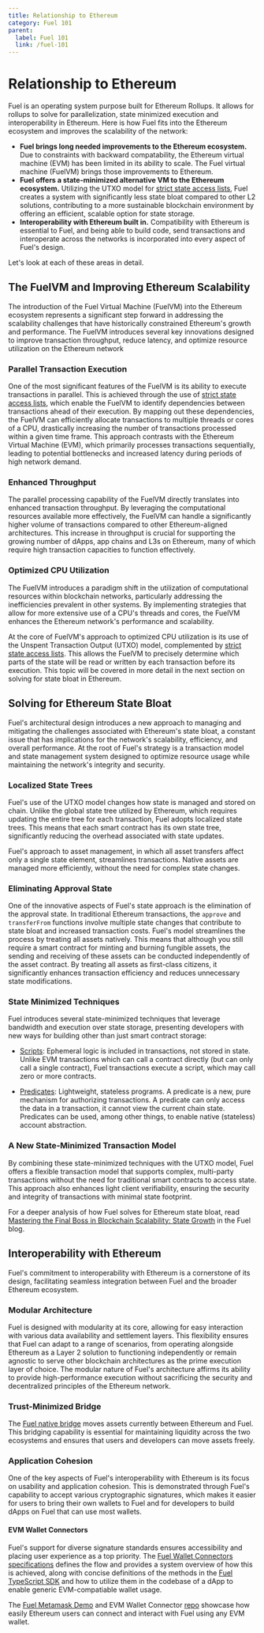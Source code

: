 ```yaml
---
title: Relationship to Ethereum
category: Fuel 101
parent:
  label: Fuel 101
  link: /fuel-101
---
```


# Relationship to Ethereum

Fuel is an operating system purpose built for Ethereum Rollups. It allows for rollups to solve for parallelization, state minimized execution and interoperability in Ethereum. Here is how Fuel fits into the Ethereum ecosystem and improves the scalability of the network:

- **Fuel brings long needed improvements to the Ethereum ecosystem.** Due to constraints with backward compatability, the Ethereum virtual machine (EVM) has been limited in its ability to scale. The Fuel virtual machine (FuelVM) brings those improvements to Ethereum.
- **Fuel offers a state-minimized alternative VM to the Ethereum ecosystem.** Utilizing the UTXO model for [strict state access lists](https://github.com/ethereum/EIPs/issues/648), Fuel creates a system with significantly less state bloat compared to other L2 solutions, contributing to a more sustainable blockchain environment by offering an efficient, scalable option for state storage.
- **Interoperability with Ethereum built in.** Compatibility with Ethereum is essential to Fuel, and being able to build code, send transactions and interoperate across the networks is incorporated into every aspect of Fuel's design.

Let's look at each of these areas in detail.

## The FuelVM and Improving Ethereum Scalability

The introduction of the Fuel Virtual Machine (FuelVM) into the Ethereum ecosystem represents a significant step forward in addressing the scalability challenges that have historically constrained Ethereum's growth and performance.
The FuelVM introduces several key innovations designed to improve transaction throughput, reduce latency, and optimize resource utilization on the Ethereum network

### Parallel Transaction Execution

One of the most significant features of the FuelVM is its ability to execute transactions in parallel. This is achieved through the use of [strict state access lists](https://github.com/ethereum/EIPs/issues/648), which enable the FuelVM to identify dependencies between transactions ahead of their execution. By mapping out these dependencies, the FuelVM can efficiently allocate transactions to multiple threads or cores of a CPU, drastically increasing the number of transactions processed within a given time frame. This approach contrasts with the Ethereum Virtual Machine (EVM), which primarily processes transactions sequentially, leading to potential bottlenecks and increased latency during periods of high network demand.

### Enhanced Throughput

The parallel processing capability of the FuelVM directly translates into enhanced transaction throughput. By leveraging the computational resources available more effectively, the FuelVM can handle a significantly higher volume of transactions compared to other Ethereum-aligned architectures. This increase in throughput is crucial for supporting the growing number of dApps, app chains and L3s on Ethereum, many of which require high transaction capacities to function effectively​.

### Optimized CPU Utilization

The FuelVM introduces a paradigm shift in the utilization of computational resources within blockchain networks, particularly addressing the inefficiencies prevalent in other systems. By implementing strategies that allow for more extensive use of a CPU's threads and cores, the FuelVM enhances the Ethereum network's performance and scalability.

At the core of FuelVM's approach to optimized CPU utilization is its use of the Unspent Transaction Output (UTXO) model, complemented by [strict state access lists](https://github.com/ethereum/EIPs/issues/648). This allows the FuelVM to precisely determine which parts of the state will be read or written by each transaction before its execution. This topic will be covered in more detail in the next section on solving for state bloat in Ethereum.

## Solving for Ethereum State Bloat

Fuel's architectural design introduces a new approach to managing and mitigating the challenges associated with Ethereum's state bloat, a constant issue that has implications for the network's scalability, efficiency, and overall performance. At the root of Fuel's strategy is a transaction model and state management system designed to optimize resource usage while maintaining the network's integrity and security.

### Localized State Trees

Fuel's use of the UTXO model changes how state is managed and stored on chain. Unlike the global state tree utilized by Ethereum, which requires updating the entire tree for each transaction, Fuel adopts localized state trees. This means that each smart contract has its own state tree, significantly reducing the overhead associated with state updates.

Fuel's approach to asset management, in which all asset transfers affect only a single state element, streamlines transactions. Native assets are managed more efficiently, without the need for complex state changes.

### Eliminating Approval State

One of the innovative aspects of Fuel's state approach is the elimination of the approval state. In traditional Ethereum transactions, the `approve` and `transferFrom` functions involve multiple state changes that contribute to state bloat and increased transaction costs. Fuel's model streamlines the process by treating all assets natively. This means that although you still require a smart contract for minting and burning fungible assets, the sending and receiving of these assets can be conducted independently of the asset contract. By treating all assets as first-class citizens, it significantly enhances transaction efficiency and reduces unnecessary state modifications.

### State Minimized Techniques

Fuel introduces several state-minimized techniques that leverage bandwidth and execution over state storage, presenting developers with new ways for building other than just smart contract storage:

- [Scripts](https://docs.fuel.network/docs/sway/sway-program-types/scripts/): Ephemeral logic is included in transactions, not stored in state. Unlike EVM transactions which can call a contract directly (but can only call a single contract), Fuel transactions execute a script, which may call zero or more contracts.

- [Predicates](https://docs.fuel.network/guides/intro-to-predicates/): Lightweight, stateless programs. A predicate is a new, pure mechanism for authorizing transactions. A predicate can only access the data in a transaction, it cannot view the current chain state. Predicates can be used, among other things, to enable native (stateless) account abstraction.

### A New State-Minimized Transaction Model

By combining these state-minimized techniques with the UTXO model, Fuel offers a flexible transaction model that supports complex, multi-party transactions without the need for traditional smart contracts to access state. This approach also enhances light client verifiability, ensuring the security and integrity of transactions with minimal state footprint.

For a deeper analysis of how Fuel solves for Ethereum state bloat, read [Mastering the Final Boss in Blockchain Scalability: State Growth](https://fuel.mirror.xyz/OrgKx3EOE07YfPydGbQh1_R01lUqH0U0-uyrrEjpgrw) in the Fuel blog.

## Interoperability with Ethereum

Fuel's commitment to interoperability with Ethereum is a cornerstone of its design, facilitating seamless integration between Fuel and the broader Ethereum ecosystem.

### Modular Architecture

Fuel is designed with modularity at its core, allowing for easy interaction with various data availability and settlement layers. This flexibility ensures that Fuel can adapt to a range of scenarios, from operating alongside Ethereum as a Layer 2 solution to functioning independently or remain agnostic to serve other blockchain architectures as the prime execution layer of choice. The modular nature of Fuel's architecture affirms its ability to provide high-performance execution without sacrificing the security and decentralized principles of the Ethereum network.

### Trust-Minimized Bridge

The [Fuel native bridge](https://app.fuel.network/bridge) moves assets currently between Ethereum and Fuel. This bridging capability is essential for maintaining liquidity across the two ecosystems and ensures that users and developers can move assets freely.

### Application Cohesion

One of the key aspects of Fuel's interoperability with Ethereum is its focus on usability and application cohesion. This is demonstrated through Fuel's capability to accept various cryptographic signatures, which makes it easier for users to bring their own wallets to Fuel and for developers to build dApps on Fuel that can use most wallets.

#### EVM Wallet Connectors

Fuel's support for diverse signature standards ensures accessibility and placing user experience as a top priority. The [Fuel Wallet Connectors specifications](https://github.com/FuelLabs/fuels-wallet/wiki/Fuel-Wallet-Connectors) defines the flow and provides a system overview of how this is achieved, along with concise definitions of the methods in the [Fuel TypeScript SDK](https://docs.fuel.network/docs/fuels-ts/) and how to utilize them in the codebase of a dApp to enable generic EVM-compatiable wallet usage.

The [Fuel Metamask Demo](https://fuel-evm-wallet.vercel.app/) and EVM Wallet Connector [repo](https://github.com/FuelLabs/EVM-Wallet-Connector) showcase how easily Ethereum users can connect and interact with Fuel using any EVM wallet.
